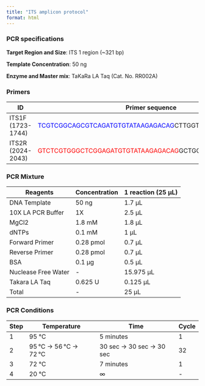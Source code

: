 ```yaml
---
title: "ITS amplicon protocol"
format: html
---
```


### PCR specifications

**Target Region and Size**: ITS 1 region (\~321 bp)

**Template Concentration**: 50 ng

**Enzyme and Master mix**: TaKaRa LA Taq (Cat. No. RR002A)

### **Primers**

| ID | Primer sequence | Length |
|------------------------|------------------------|------------------------|
| ITS1F (1723-1744) | <font color="blue">TCGTCGGCAGCGTCAGATGTGTATAAGAGACAG</font>CTTGGTCATTTAGAGGAAGTAA | 55 |
| ITS2R (2024-2043) | <font color="red">GTCTCGTGGGCTCGGAGATGTGTATAAGAGACAG</font>GCTGCGTTCTTCATCGATGC | 54 |

### **PCR Mixture**

| Reagents            | Concentration | 1 reaction (25 μL) |
|---------------------|---------------|--------------------|
| DNA Template        | 50 ng         | 1.7 μL             |
| 10X LA PCR Buffer   | 1X            | 2.5 μL             |
| MgCl2               | 1.8 mM        | 1.8 μL             |
| dNTPs               | 0.1 mM        | 1 μL               |
| Forward Primer      | 0.28 pmol     | 0.7 μL             |
| Reverse Primer      | 0.28 pmol     | 0.7 μL             |
| BSA                 | 0.1 μg        | 0.5 μL             |
| Nuclease Free Water | \-            | 15.975 μL          |
| Takara LA Taq       | 0.625 U       | 0.125 μL           |
| Total               | \-            | 25 μL              |

### **PCR Conditions**

| Step | Temperature           | Time                     | Cycle |
|------|-----------------------|--------------------------|-------|
| 1    | 95 °C                 | 5 minutes                | 1     |
| 2    | 95 °C → 56 °C → 72 °C | 30 sec → 30 sec → 30 sec | 32    |
| 3    | 72 °C                 | 7 minutes                | 1     |
| 4    | 20 °C                 | ∞                        | \-    |
